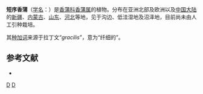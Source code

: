 {{Speciesbox
| taxon = Typha gracilis
| authority = Jord., 1849
}}

'''短序香蒲'''（[[学名|学名]]：{{lang|la|''Typha gracilis''}}）是[[香蒲科|香蒲科]][[香蒲属|香蒲属]]的植物。分布在亚洲北部及欧洲以及[[中国大陆|中国大陆]]的[[新疆|新疆]]、[[内蒙古|内蒙古]]、[[山东|山东]]、[[河北|河北]]等地，见于沟边、低洼湿地及沼泽地，目前尚未由人工引种栽培。

其[[种加词|种加词]]来源于拉丁文“''gracilis''”，意为“纤细的”。

== 参考文献 ==
<div class="references-small">
* {{cite web| url =http://www.bioinfo.cn/db05/KmzwSpecies.php?action=view&id=22566| title =短序香蒲| work =《中国高等植物数据库全库》| publisher =中国科学院微生物研究所| author =昆明植物研究所| accessdate =2009-02-25| deadurl =yes| archiveurl =https://web.archive.org/web/20160305042148/http://www.bioinfo.cn/db05/KmzwSpecies.php?action=view&id=22566| archivedate =2016-03-05}}
</div>
{{Taxonbar|from=Q15231387}}

[[Category:香蒲属|D]]
[[Category:1849年描述的植物|D]]


{{植物小作品}}